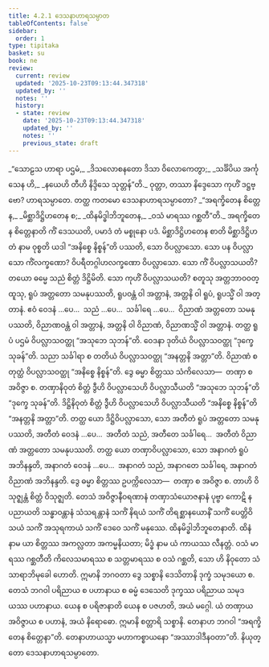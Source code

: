 ```yaml
---
title: 4.2.1 ဒေသနာဟာရသမ္ပာတ
tableOfContents: false
sidebar:
  order: 1
type: tipitaka
basket: su
book: ne
review:
  current: review
  updated: '2025-10-23T09:13:44.347318'
  updated_by: ''
  notes: ''
  history:
  - state: review
    date: '2025-10-23T09:13:44.347318'
    updated_by: ''
    notes: ''
    previous_state: draft
---
```



<ReviewStatus review={frontmatter.review} showDetails={true} />

<HypothesisAnnotation frontmatter={frontmatter} />

<DynamicBreadcrumb />

<Division number="52" book="ne" e="ch" v="27" p="71">

<Paragraph number="443" type="verses" book="ne">
_“သောဠသ ဟာရာ ပဌမံ,_  
_ဒိသလောစနတော ဒိသာ ဝိလောကေတွာ;_  
_သင်္ခိပိယ အင်္ကုသေန ဟိ,_  
_နယေဟိ တီဟိ နိဒ္ဒိသေ သုတ္တန်”တိ._  

</Paragraph>

<Paragraph number="444" book="ne">
ဝုတ္တာ, တဿာ နိဒ္ဒေသော ကုဟိံ ဒဋ္ဌဗ္ဗော? ဟာရသမ္ပာတေ. တတ္ထ ကတမော ဒေသနာဟာရသမ္ပာတော?
</Paragraph>

<Paragraph number="445" type="verses" book="ne">
_“အရက္ခိတေန စိတ္တေန,_  
_မိစ္ဆာဒိဋ္ဌိဟတေန စ;_  
_ထိနမိဒ္ဓါဘိဘူတေန,_  
_ဝသံ မာရဿ ဂစ္ဆတီ”တိ._  

</Paragraph>

<Paragraph number="446" book="ne">
<Emphasis>အရက္ခိတေန စိတ္တေနာ</Emphasis>တိ ကိံ ဒေသယတိ, ပမာဒံ တံ မစ္စုနော ပဒံ. <Emphasis>မိစ္ဆာဒိဋ္ဌိဟတေန စာ</Emphasis>တိ မိစ္ဆာဒိဋ္ဌိဟတံ နာမ ဝုစ္စတိ ယဒါ “အနိစ္စေ နိစ္စန်”တိ ပဿတိ, သော ဝိပလ္လာသော. သော ပန ဝိပလ္လာသော ကိံလက္ခဏော? ဝိပရီတဂ္ဂါဟလက္ခဏော ဝိပလ္လာသော. သော ကိံ ဝိပလ္လာသယတိ? တယော ဓမ္မေ သညံ စိတ္တံ ဒိဋ္ဌိမိတိ. သော ကုဟိံ ဝိပလ္လာသယတိ? စတူသု အတ္တဘာဝဝတ္ထူသု, ရူပံ အတ္တတော သမနုပဿတိ, ရူပဝန္တံ ဝါ အတ္တာနံ, အတ္တနိ ဝါ ရူပံ, ရူပသ္မိံ ဝါ အတ္တာနံ. ဧဝံ ဝေဒနံ …ပေ…  သညံ …ပေ…  သင်္ခါရေ …ပေ…  ဝိညာဏံ အတ္တတော သမနုပဿတိ, ဝိညာဏဝန္တံ ဝါ အတ္တာနံ, အတ္တနိ ဝါ ဝိညာဏံ, ဝိညာဏသ္မိံ ဝါ အတ္တာနံ.
</Paragraph>

<Paragraph number="447" book="ne">
တတ္ထ ရူပံ ပဌမံ ဝိပလ္လာသဝတ္ထု “အသုဘေ သုဘန်”တိ. ဝေဒနာ ဒုတိယံ ဝိပလ္လာသဝတ္ထု “ဒုက္ခေ သုခန်”တိ. သညာ သင်္ခါရာ စ တတိယံ ဝိပလ္လာသဝတ္ထု “အနတ္တနိ အတ္တာ”တိ. ဝိညာဏံ စတုတ္ထံ ဝိပလ္လာသဝတ္ထု “အနိစ္စေ နိစ္စန်”တိ. ဒွေ ဓမ္မာ စိတ္တဿ သံကိလေသာ—  တဏှာ စ အဝိဇ္ဇာ စ. တဏှာနိဝုတံ စိတ္တံ ဒွီဟိ ဝိပလ္လာသေဟိ ဝိပလ္လာသီယတိ “အသုဘေ သုဘန်”တိ “ဒုက္ခေ သုခန်”တိ. ဒိဋ္ဌိနိဝုတံ စိတ္တံ ဒွီဟိ ဝိပလ္လာသေဟိ ဝိပလ္လာသီယတိ “အနိစ္စေ နိစ္စန်”တိ “အနတ္တနိ အတ္တာ”တိ.
</Paragraph>

<Paragraph number="448" book="ne">
တတ္ထ ယော ဒိဋ္ဌိဝိပလ္လာသော, သော အတီတံ ရူပံ အတ္တတော သမနုပဿတိ, အတီတံ ဝေဒနံ …ပေ…  အတီတံ သညံ, အတီတေ သင်္ခါရေ…  အတီတံ ဝိညာဏံ အတ္တတော သမနုပဿတိ. တတ္ထ ယော တဏှာဝိပလ္လာသော, သော အနာဂတံ ရူပံ အဘိနန္ဒတိ, အနာဂတံ ဝေဒနံ …ပေ…  အနာဂတံ သညံ, အနာဂတေ သင်္ခါရေ, အနာဂတံ ဝိညာဏံ အဘိနန္ဒတိ. ဒွေ ဓမ္မာ စိတ္တဿ ဥပက္ကိလေသာ—  တဏှာ စ အဝိဇ္ဇာ စ. တာဟိ ဝိသုဇ္ဈန္တံ စိတ္တံ ဝိသုဇ္ဈတိ. တေသံ အဝိဇ္ဇာနီဝရဏာနံ တဏှာသံယောဇနာနံ ပုဗ္ဗာ ကောဋိ န ပညာယတိ သန္ဓာဝန္တာနံ သံသရန္တာနံ သကိံ နိရယံ သကိံ တိရစ္ဆာနယောနိံ သကိံ ပေတ္တိဝိသယံ သကိံ အသုရကာယံ သကိံ ဒေဝေ သကိံ မနုဿေ.
</Paragraph>

<Paragraph number="449" book="ne">
<Emphasis>ထိနမိဒ္ဓါဘိဘူတေနာ</Emphasis>တိ. ထိနံ နာမ ယာ စိတ္တဿ အကလ္လတာ အကမ္မနိယတာ; မိဒ္ဓံ နာမ ယံ ကာယဿ လီနတ္တံ. <Emphasis>ဝသံ မာရဿ ဂစ္ဆတီ</Emphasis>တိ ကိလေသမာရဿ စ သတ္တမာရဿ စ ဝသံ ဂစ္ဆတိ, သော ဟိ နိဝုတော သံသာရာဘိမုခေါ ဟောတိ. ဣမာနိ ဘဂဝတာ ဒွေ သစ္စာနိ ဒေသိတာနိ ဒုက္ခံ သမုဒယော စ. တေသံ ဘဂဝါ ပရိညာယ စ ပဟာနာယ စ ဓမ္မံ ဒေသေတိ ဒုက္ခဿ ပရိညာယ သမုဒယဿ ပဟာနာယ. ယေန စ ပရိဇာနာတိ ယေန စ ပဇဟတိ, အယံ မဂ္ဂေါ. ယံ တဏှာယ အဝိဇ္ဇာယ စ ပဟာနံ, အယံ နိရောဓော. ဣမာနိ စတ္တာရိ သစ္စာနိ. တေနာဟ ဘဂဝါ “အရက္ခိတေန စိတ္တေနာ”တိ. တေနာဟာယသ္မာ မဟာကစ္စာယနော “အဿာဒါဒီနဝတာ”တိ.

</Paragraph>
</Division>

<Paragraph number="450" type="center" book="ne">
နိယုတ္တော ဒေသနာဟာရသမ္ပာတော.
</Paragraph>